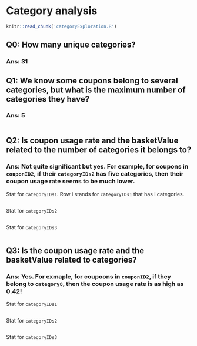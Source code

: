 # Category analysis

```r
knitr::read_chunk('categoryExploration.R')
```
## Q0: How many unique categories?

### Ans: 31

## Q1: We know some coupons belong to several categories, but what is the maximum number of categories they have?

### Ans: 5

```r
```
## Q2: Is coupon usage rate and the basketValue related to the number of categories it belongs to?

### Ans: Not quite significant but yes. For example, for coupons in `couponID2`, if their `categoryIDs2` has five categories, then their coupon usage rate seems to be much lower.

Stat for `categoryIDs1`. Row i stands for `categoryIDs1` that has i categories.

```r
```

Stat for `categoryIDs2`

```r
```

Stat for `categoryIDs3`

```r
```

## Q3: Is the coupon usage rate and the basketValue related to categories?

### Ans: Yes. For exmaple, for coupoons in `couponID2`, if they belong to `category8`, then the coupon usage rate is as high as 0.42!

Stat for `categoryIDs1`

```r
```

Stat for `categoryIDs2`

```r
```

Stat for `categoryIDs3`

```r
```

